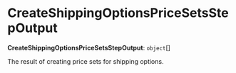 
# CreateShippingOptionsPriceSetsStepOutput

 **CreateShippingOptionsPriceSetsStepOutput**: `object`[]

The result of creating price sets for shipping options.

